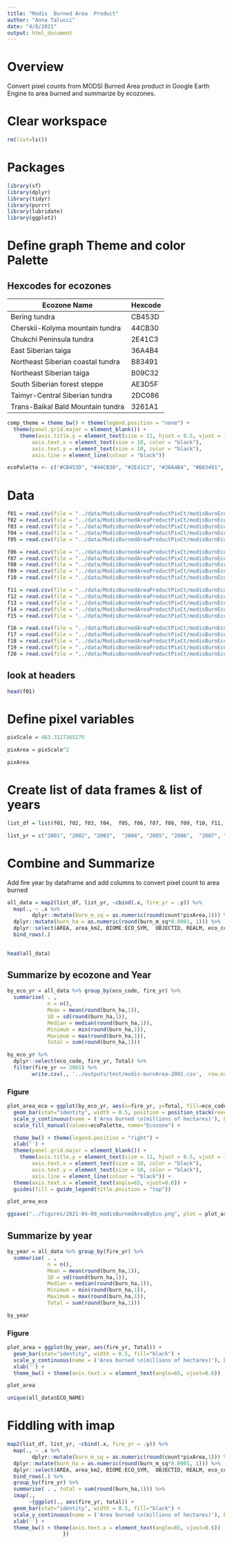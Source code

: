 ```yaml
---
title: "Modis  Burned Area  Product"
author: "Anna Talucci"
date: "4/8/2021"
output: html_document
---
```


# Overview
Convert pixel counts from MODSI Burned Area product in Google Earth Engine to area burned and summarize by ecozones. 


# Clear workspace

```r
rm(list=ls()) 
```

# Packages

```r
library(sf)
library(dplyr)
library(tidyr)
library(purrr)
library(lubridate)
library(ggplot2)
```


# Define graph Theme and color Palette 

## Hexcodes for ecozones
Ecozone Name                       |  Hexcode
-----------------------------------|--------------- 
Bering tundra                      |  CB453D
Cherskii-Kolyma mountain tundra    |  44CB30
Chukchi Peninsula tundra           |  2E41C3
East Siberian taiga                |  36A4B4
Northeast Siberian coastal tundra  |  B83491
Northeast Siberian taiga           |  B09C32    
South Siberian forest steppe       |  AE3D5F
Taimyr-Central Siberian tundra     |  2DC086
Trans-Baikal Bald Mountain tundra  |  3261A1

```r
comp_theme = theme_bw() + theme(legend.position = "none") +  
  theme(panel.grid.major = element_blank()) +
    theme(axis.title.y = element_text(size = 11, hjust = 0.5, vjust = 1.1),
        axis.text.x = element_text(size = 10, color = "black"),
        axis.text.y = element_text(size = 10, color = "black"),
        axis.line = element_line(colour = "black"))
```

```r
ecoPalette <- c("#CB453D", "#44CB30", "#2E41C3", "#36A4B4", "#B83491", "#B09C32", "#AE3D5F", "#2DC086", "3261A1")
```

# Data
```r
f01 = read.csv(file = "../data/ModisBurnedAreaProductPixCt/modisBurnEco_2001.csv")
f02 = read.csv(file = "../data/ModisBurnedAreaProductPixCt/modisBurnEco_2002.csv")
f03 = read.csv(file = "../data/ModisBurnedAreaProductPixCt/modisBurnEco_2003.csv")
f04 = read.csv(file = "../data/ModisBurnedAreaProductPixCt/modisBurnEco_2004.csv")
f05 = read.csv(file = "../data/ModisBurnedAreaProductPixCt/modisBurnEco_2005.csv")
```

```r
f06 = read.csv(file = "../data/ModisBurnedAreaProductPixCt/modisBurnEco_2006.csv")
f07 = read.csv(file = "../data/ModisBurnedAreaProductPixCt/modisBurnEco_2007.csv")
f08 = read.csv(file = "../data/ModisBurnedAreaProductPixCt/modisBurnEco_2008.csv")
f09 = read.csv(file = "../data/ModisBurnedAreaProductPixCt/modisBurnEco_2009.csv")
f10 = read.csv(file = "../data/ModisBurnedAreaProductPixCt/modisBurnEco_2010.csv")
```

```r
f11 = read.csv(file = "../data/ModisBurnedAreaProductPixCt/modisBurnEco_2011.csv")
f12 = read.csv(file = "../data/ModisBurnedAreaProductPixCt/modisBurnEco_2012.csv")
f13 = read.csv(file = "../data/ModisBurnedAreaProductPixCt/modisBurnEco_2013.csv")
f14 = read.csv(file = "../data/ModisBurnedAreaProductPixCt/modisBurnEco_2014.csv")
f15 = read.csv(file = "../data/ModisBurnedAreaProductPixCt/modisBurnEco_2015.csv")
```

```r
f16 = read.csv(file = "../data/ModisBurnedAreaProductPixCt/modisBurnEco_2016.csv")
f17 = read.csv(file = "../data/ModisBurnedAreaProductPixCt/modisBurnEco_2017.csv")
f18 = read.csv(file = "../data/ModisBurnedAreaProductPixCt/modisBurnEco_2018.csv")
f19 = read.csv(file = "../data/ModisBurnedAreaProductPixCt/modisBurnEco_2019.csv")
f20 = read.csv(file = "../data/ModisBurnedAreaProductPixCt/modisBurnEco_2020.csv")
```

## look at headers
```r
head(f01)
```

# Define pixel variables 

```r
pixScale = 463.3127165275

pixArea = pixScale^2

pixArea
```


# Create list of data frames & list of years
```r
list_df = list(f01, f02, f03, f04,  f05, f06, f07, f08, f09, f10, f11, f12, f13, f14, f15, f16, f17, f18, f19, f20)

list_yr = c("2001", "2002", "2003",  "2004", "2005", "2006",  "2007", "2008", "2009", "2010", "2011", "2012", "2013", "2014",  "2015",  "2016", "2017", "2018", "2019", "2020")
```


# Combine and Summarize
Add fire year by dataframe and add columns to convert pixel count to area burned
```r
all_data = map2(list_df, list_yr, ~cbind(.x, fire_yr = .y)) %>% 
  map(., ~ .x %>% 
        dplyr::mutate(burn_m_sq = as.numeric(round(count*pixArea,1))) %>% 
  dplyr::mutate(burn_ha = as.numeric(round(burn_m_sq*0.0001, 1))) %>% 
  dplyr::select(AREA, area_km2, BIOME:ECO_SYM,  OBJECTID, REALM, eco_code, count, burn_m_sq, burn_ha, fire_yr)) %>%
  bind_rows(.) 
  
```
```r
head(all_data)
```

## Summarize by ecozone and Year
```r
by_eco_yr = all_data %>% group_by(eco_code, fire_yr) %>% 
  summarise( . ,
             n = n(),
             Mean = mean(round(burn_ha,1)),
             SD = sd(round(burn_ha,1)),
             Median = median(round(burn_ha,1)),
             Minimum = min(round(burn_ha,1)),
             Maximum = max(round(burn_ha,1)),
             Total = sum(round(burn_ha,1)))
```
```r
by_eco_yr %>% 
  dplyr::select(eco_code, fire_yr, Total) %>% 
  filter(fire_yr == 2001) %>% 
        write.csv(., '../outputs/test/modis-burnArea-2001.csv',  row.names = FALSE)

```



### Figure
```r
plot_area_eco = ggplot(by_eco_yr, aes(x=fire_yr, y=Total, fill=eco_code)) +
  geom_bar(stat="identity", width = 0.5, position = position_stack(reverse = FALSE)) +
  scale_y_continuous(name = ('Area burned \n(millions of hectares)'), breaks=c(0, 2000000, 4000000, 6000000, 8000000, 10000000), labels = c(0, 2, 4, 6, 8, 10)) +
  scale_fill_manual(values=ecoPalette, name="Ecozone") +

  theme_bw() + theme(legend.position = "right") + 
  xlab('') +
  theme(panel.grid.major = element_blank()) +
    theme(axis.title.y = element_text(size = 11, hjust = 0.5, vjust = 1.1),
        axis.text.x = element_text(size = 10, color = "black"),
        axis.text.y = element_text(size = 10, color = "black"),
        axis.line = element_line(colour = "black")) +
  theme(axis.text.x = element_text(angle=65, vjust=0.6)) +
  guides(fill = guide_legend(title.position = "top"))

plot_area_eco
```
```r
ggsave("../figures/2021-04-08_modisBurnedAreaByEco.png", plot = plot_area_eco, width = 6, height = 4, units = c("in"), dpi=600 )
```

## Summarize by year
```r
by_year = all_data %>% group_by(fire_yr) %>% 
  summarise( . ,
             n = n(),
             Mean = mean(round(burn_ha,1)),
             SD = sd(round(burn_ha,1)),
             Median = median(round(burn_ha,1)),
             Minimum = min(round(burn_ha,1)),
             Maximum = max(round(burn_ha,1)),
             Total = sum(round(burn_ha,1)))

by_year
```

### Figure

```r
plot_area = ggplot(by_year, aes(fire_yr, Total)) +
  geom_bar(stat="identity", width = 0.5, fill="black") +
  scale_y_continuous(name = ('Area burned \n(millions of hectares)'), breaks=c(0, 2000000, 4000000, 6000000, 8000000, 10000000), labels = c(0, 2, 4, 6, 8, 10)) +
  xlab('') +
  theme_bw() + theme(axis.text.x = element_text(angle=65, vjust=0.6)) 

plot_area
```

```r
unique(all_data$ECO_NAME)
```

# Fiddling with imap
```r
map2(list_df, list_yr, ~cbind(.x, fire_yr = .y)) %>% 
  map(., ~ .x %>% 
        dplyr::mutate(burn_m_sq = as.numeric(round(count*pixArea,1))) %>% 
  dplyr::mutate(burn_ha = as.numeric(round(burn_m_sq*0.0001, 1))) %>% 
  dplyr::select(AREA, area_km2, BIOME:ECO_SYM,  OBJECTID, REALM, eco_code, count, burn_m_sq, burn_ha, fire_yr)) %>%
  bind_rows(.) %>%
  group_by(fire_yr) %>% 
  summarise( . , total = sum(round(burn_ha,1))) %>%
  imap(.,
       ~{ggplot(., aes(fire_yr, total)) +
  geom_bar(stat="identity", width = 0.5, fill="black") +
  scale_y_continuous(name = ('Area burned \n(millions of hectares)'), breaks=c(0, 2000000, 4000000, 6000000, 8000000, 10000000), labels = c(0, 2, 4, 6, 8, 10)) +
  xlab('') +
  theme_bw() + theme(axis.text.x = element_text(angle=65, vjust=0.6)) 
                  })
  
```